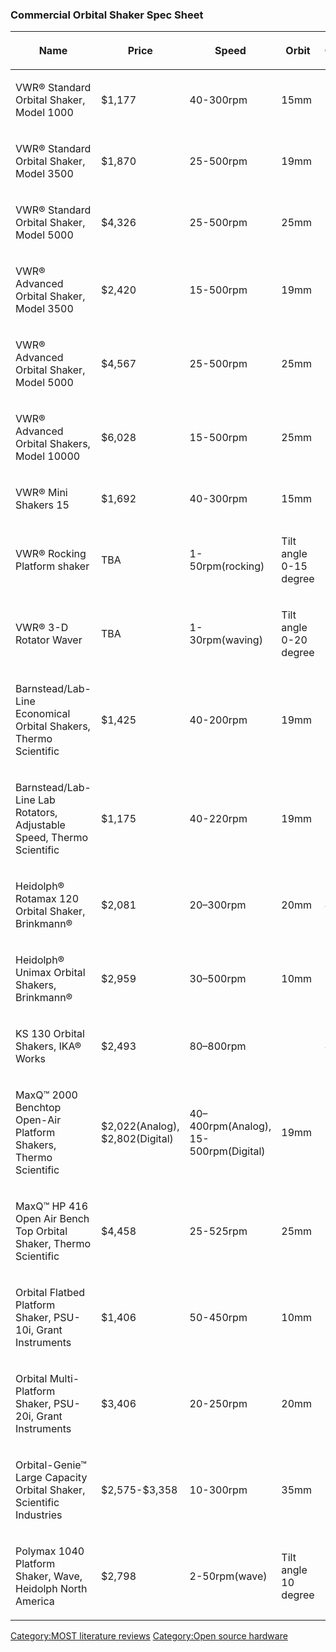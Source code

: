 {{MOST}}
[[Category:MOST literature reviews]]
[[Category:Open source hardware]]

===Commercial Orbital Shaker Spec Sheet ===


{| class="wikitable" 
! Name || Price || Speed || Orbit || Capacity || Timer || Website
|-
| VWR® Standard Orbital Shaker, Model 1000 || $1,177 || 40-300rpm || 15mm || 8lbs || N/A || [https://us.vwr.com/store/catalog/product.jsp?product_id=4786990]
|-
| VWR® Standard Orbital Shaker, Model 3500 || $1,870 || 25-500rpm || 19mm || 35lbs || 1 to 120min || [https://us.vwr.com/store/catalog/product.jsp?product_id=4901055] 
|-
| VWR® Standard Orbital Shaker, Model 5000 || $4,326 || 25-500rpm || 25mm || 50lbs || 1 to 120min || [https://us.vwr.com/store/catalog/product.jsp?product_id=4901209]
|-
| VWR® Advanced Orbital Shaker, Model 3500 || $2,420 || 15-500rpm || 19mm || 35lbs || 1sec to 160hours || [https://us.vwr.com/store/catalog/product.jsp?product_id=4901103]
|-
| VWR® Advanced Orbital Shaker, Model 5000 || $4,567 || 25-500rpm || 25mm || 50lbs || 1sec to 160hours || [https://us.vwr.com/store/catalog/product.jsp?product_id=4901239]
|-
| VWR® Advanced Orbital Shakers, Model 10000 || $6,028 || 15-500rpm || 25mm || 100lbs || 1sec to 160hours ||  [https://us.vwr.com/store/catalog/product.jsp?product_id=4901161] 
|-
| VWR® Mini Shakers 15 || $1,692 || 40-300rpm || 15mm || 8lbs || 1sec to 160hours || [https://us.vwr.com/store/catalog/product.jsp?product_id=4902576]
|-
| VWR® Rocking Platform shaker|| TBA || 1-50rpm(rocking) || Tilt angle 0-15 degree|| 10lbs || 1sec to 160hours || [https://us.vwr.com/stibo/hi_res/11714034.pdf]
|-
| VWR® 3-D Rotator Waver || TBA || 1-30rpm(waving) || Tilt angle 0-20 degree || 5lbs || 1sec to 160hours || [https://us.vwr.com/stibo/hi_res/11714034.pdf]
|-
| Barnstead/Lab-Line Economical Orbital Shakers, Thermo Scientific || $1,425 || 40-200rpm || 19mm || 11lbs || N/A || [https://us.vwr.com/store/catalog/product.jsp?product_id=4784735]
|-
| Barnstead/Lab-Line Lab Rotators, Adjustable Speed, Thermo Scientific || $1,175 || 40-220rpm || 19mm || 10lbs || N/A || [https://us.vwr.com/store/catalog/product.jsp?product_id=4829594]
|-
| Heidolph® Rotamax 120 Orbital Shaker, Brinkmann® || $2,081 || 20–300rpm || 20mm || 4.4lbs || 1 to 120min || [https://us.vwr.com/store/catalog/product.jsp?product_id=4787557]
|-
| Heidolph® Unimax Orbital Shakers, Brinkmann® || $2,959 || 30–500rpm || 10mm || 11lbs || 1 to 999min || [https://us.vwr.com/store/catalog/product.jsp?product_id=4834758]
|-
| KS 130 Orbital Shakers, IKA® Works || $2,493 || 80–800rpm ||  || 4.4lbs || 5 to 50min || [https://us.vwr.com/store/catalog/product.jsp?product_id=4639976]
|-
| MaxQ™ 2000 Benchtop Open-Air Platform Shakers, Thermo Scientific || $2,022(Analog), $2,802(Digital) || 40–400rpm(Analog), 15-500rpm(Digital) || 19mm || 35lbs || 1 to 60min || [https://us.vwr.com/store/catalog/product.jsp?product_id=4780307]
|-
| MaxQ™ HP 416 Open Air Bench Top Orbital Shaker, Thermo Scientific || $4,458 || 25-525rpm || 25mm || 32lbs || 1ming to 199hours || [https://us.vwr.com/store/catalog/product.jsp?product_id=8097479]
|-
| Orbital Flatbed Platform Shaker, PSU-10i, Grant Instruments || $1,406 || 50-450rpm || 10mm || 6.6lbs || 1min to 96hours || [https://us.vwr.com/store/catalog/product.jsp?product_id=11227033]
|-
| Orbital Multi-Platform Shaker, PSU-20i, Grant Instruments || $3,406 || 20-250rpm || 20mm || 17.6lbs || 1min to 96hours || [https://us.vwr.com/store/catalog/product.jsp?product_id=11226095]
|-
| Orbital-Genie™ Large Capacity Orbital Shaker, Scientific Industries || $2,575-$3,358 || 10-300rpm || 35mm || 26lbs || 1min to 99hours || [https://us.vwr.com/store/catalog/product.jsp?product_id=9125844]
|-
| Polymax 1040 Platform Shaker, Wave, Heidolph North America || $2,798 || 2-50rpm(wave) || Tilt angle 10 degree || 11lbs || 1min to 120min || [https://us.vwr.com/store/catalog/product.jsp?product_id=11733799]
|}